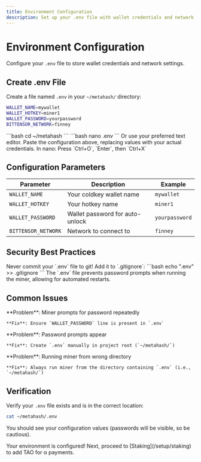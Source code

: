 ```yaml
---
title: Environment Configuration
description: Set up your .env file with wallet credentials and network settings
---
```


# Environment Configuration

Configure your `.env` file to store wallet credentials and network settings.

## Create .env File

Create a file named `.env` in your `~/metahash/` directory:

```bash .env
WALLET_NAME=mywallet
WALLET_HOTKEY=miner1
WALLET_PASSWORD=yourpassword
BITTENSOR_NETWORK=finney
```

<Steps>
  <Step title="Navigate to Project Directory">
    ```bash
    cd ~/metahash
    ```
  </Step>

  <Step title="Create .env File">
    ```bash
    nano .env
    ```
    Or use your preferred text editor.
  </Step>

  <Step title="Add Configuration">
    Paste the configuration above, replacing values with your actual credentials.
  </Step>

  <Step title="Save and Exit">
    In nano: Press `Ctrl+O`, `Enter`, then `Ctrl+X`
  </Step>
</Steps>

## Configuration Parameters

| Parameter | Description | Example |
|-----------|-------------|---------|
| `WALLET_NAME` | Your coldkey wallet name | `mywallet` |
| `WALLET_HOTKEY` | Your hotkey name | `miner1` |
| `WALLET_PASSWORD` | Wallet password for auto-unlock | `yourpassword` |
| `BITTENSOR_NETWORK` | Network to connect to | `finney` |

## Security Best Practices

<Warning>
Never commit your `.env` file to git! Add it to `.gitignore`:
```bash
echo ".env" >> .gitignore
```
</Warning>

<Note>
The `.env` file prevents password prompts when running the miner, allowing for automated restarts.
</Note>

## Common Issues

<AccordionGroup>
  <Accordion title="WALLET_PASSWORD not set">
    **Problem**: Miner prompts for password repeatedly

    **Fix**: Ensure `WALLET_PASSWORD` line is present in `.env`
  </Accordion>

  <Accordion title=".env missing">
    **Problem**: Password prompts appear

    **Fix**: Create `.env` manually in project root (`~/metahash/`)
  </Accordion>

  <Accordion title="Password prompt keeps appearing">
    **Problem**: Running miner from wrong directory

    **Fix**: Always run miner from the directory containing `.env` (i.e., `~/metahash/`)
  </Accordion>
</AccordionGroup>

## Verification

Verify your `.env` file exists and is in the correct location:

```bash
cat ~/metahash/.env
```

You should see your configuration values (passwords will be visible, so be cautious).

<Check>
Your environment is configured! Next, proceed to [Staking](/setup/staking) to add TAO for α payments.
</Check>

